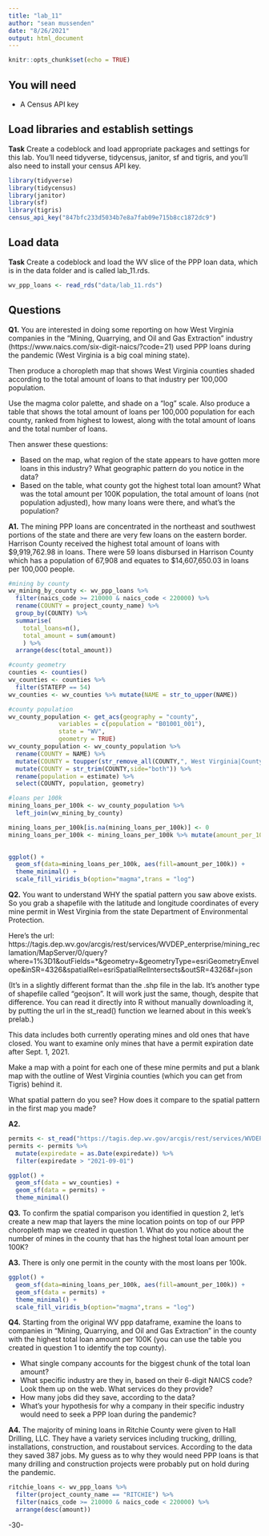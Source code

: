 ```yaml
---
title: "lab_11"
author: "sean mussenden"
date: "8/26/2021"
output: html_document
---
```


```r
knitr::opts_chunk$set(echo = TRUE)
```

## You will need

* A Census API key

## Load libraries and establish settings

**Task** Create a codeblock and load appropriate packages and settings for this lab. You'll need tidyverse, tidycensus, janitor, sf and tigris, and you'll also need to install your census API key.
```r
library(tidyverse)
library(tidycensus)
library(janitor)
library(sf)
library(tigris)
census_api_key("847bfc233d5034b7e8a7fab09e715b8cc1872dc9")
```

## Load data

**Task** Create a codeblock and load the WV slice of the PPP loan data, which is in the data folder and is called lab_11.rds.
```r
wv_ppp_loans <- read_rds("data/lab_11.rds")
```

## Questions

**Q1.** You are interested in doing some reporting on how West Virginia companies in the "Mining, Quarrying, and Oil and Gas Extraction" industry (https://www.naics.com/six-digit-naics/?code=21) used PPP loans during the pandemic (West Virginia is a big coal mining state).  

Then produce a choropleth map that shows West Virginia counties shaded according to the total amount of loans to that industry per 100,000 population.

Use the magma color palette, and shade on a "log" scale. Also produce a table that shows the total amount of loans per 100,000 population for each county, ranked from highest to lowest, along with the total amount of loans and the total number of loans.

Then answer these questions:

* Based on the map, what region of the state appears to have gotten more loans in this industry? What geographic pattern do you notice in the data?
* Based on the table, what county got the highest total loan amount? What was the total amount per 100K population, the total amount of loans (not population adjusted), how many loans were there, and what's the population?

**A1.**
The mining PPP loans are concentrated in the northeast and southwest portions of the state and there are very few loans on the eastern border. Harrison County received the highest total amount of loans with $9,919,762.98 in loans. There were 59 loans disbursed in Harrison County which has a population of 67,908 and equates to $14,607,650.03 in loans per 100,000 people.

```r
#mining by county
wv_mining_by_county <- wv_ppp_loans %>%
  filter(naics_code >= 210000 & naics_code < 220000) %>% 
  rename(COUNTY = project_county_name) %>% 
  group_by(COUNTY) %>% 
  summarise(
    total_loans=n(),
    total_amount = sum(amount)
    ) %>% 
  arrange(desc(total_amount))

#county geometry
counties <- counties()
wv_counties <- counties %>% 
  filter(STATEFP == 54)
wv_counties <- wv_counties %>% mutate(NAME = str_to_upper(NAME))

#county population
wv_county_population <- get_acs(geography = "county", 
              variables = c(population = "B01001_001"), 
              state = "WV",
              geometry = TRUE)
wv_county_population <- wv_county_population %>%
  rename(COUNTY = NAME) %>%
  mutate(COUNTY = toupper(str_remove_all(COUNTY,", West Virginia|County"))) %>%
  mutate(COUNTY = str_trim(COUNTY,side="both")) %>%
  rename(population = estimate) %>%
  select(COUNTY, population, geometry)

#loans per 100k
mining_loans_per_100k <- wv_county_population %>% 
  left_join(wv_mining_by_county)

mining_loans_per_100k[is.na(mining_loans_per_100k)] <- 0
mining_loans_per_100k <- mining_loans_per_100k %>% mutate(amount_per_100k = total_amount/population * 100000)
  

ggplot() +
  geom_sf(data=mining_loans_per_100k, aes(fill=amount_per_100k)) + 
  theme_minimal() +
  scale_fill_viridis_b(option="magma",trans = "log") 

```

**Q2.** You want to understand WHY the spatial pattern you saw above exists.  So you grab a shapefile with the latitude and longitude coordinates of every mine permit in West Virginia from the state Department of Environmental Protection.

Here's the url: https://tagis.dep.wv.gov/arcgis/rest/services/WVDEP_enterprise/mining_reclamation/MapServer/0/query?where=1%3D1&outFields=*&geometry=&geometryType=esriGeometryEnvelope&inSR=4326&spatialRel=esriSpatialRelIntersects&outSR=4326&f=json

(It's in a slightly different format than the .shp file in the lab. It's another type of shapefile called "geojson".  It will work just the same, though, despite that difference. You can read it directly into R without manually downloading it, by putting the url in the st_read() function we learned about in this week's prelab.)

This data includes both currently operating mines and old ones that have closed.  You want to examine only mines that have a permit expiration date after Sept. 1, 2021.

Make a map with a point for each one of these mine permits and put a blank map with the outline of West Virginia counties (which you can get from Tigris) behind it.

What spatial pattern do you see? How does it compare to the spatial pattern in the first map you made?

**A2.**
```r
permits <- st_read("https://tagis.dep.wv.gov/arcgis/rest/services/WVDEP_enterprise/mining_reclamation/MapServer/0/query?where=1%3D1&outFields=*&geometry=&geometryType=esriGeometryEnvelope&inSR=4326&spatialRel=esriSpatialRelIntersects&outSR=4326&f=json")
permits <- permits %>% 
  mutate(expiredate = as.Date(expiredate)) %>% 
  filter(expiredate > "2021-09-01")

ggplot() +
  geom_sf(data = wv_counties) +
  geom_sf(data = permits) +
  theme_minimal()
```

**Q3.** To confirm the spatial comparison you identified in question 2, let's create a new map that layers the mine location points on top of our PPP choropleth map we created in question 1. What do you notice about the number of mines in the county that has the highest total loan amount per 100K?

**A3.**
There is only one permit in the county with the most loans per 100k.

```r
ggplot() +
  geom_sf(data=mining_loans_per_100k, aes(fill=amount_per_100k)) + 
  geom_sf(data = permits) +
  theme_minimal() +
  scale_fill_viridis_b(option="magma",trans = "log") 
```

**Q4.** Starting from the original WV ppp dataframe, examine the loans to companies in "Mining, Quarrying, and Oil and Gas Extraction" in the county with the highest total loan amount per 100K (you can use the table you created in question 1 to identify the top county).

* What single company accounts for the biggest chunk of the total loan amount?
* What specific industry are they in, based on their 6-digit NAICS code? Look them up on the web. What services do they provide?
* How many jobs did they save, according to the data?
* What's your hypothesis for why a company in their specific industry would need to seek a PPP loan during the pandemic?

**A4.**
The majority of mining loans in Ritchie County were given to Hall Drilling, LLC. They have a variety services including trucking, drilling, installations, construction, and roustabout services. According to the data they saved 387 jobs. My guess as to why they would need PPP loans is that many drilling and construction projects were probably put on hold during the pandemic.

```r
ritchie_loans <- wv_ppp_loans %>% 
  filter(project_county_name == "RITCHIE") %>% 
  filter(naics_code >= 210000 & naics_code < 220000) %>% 
  arrange(desc(amount))
```
-30-
